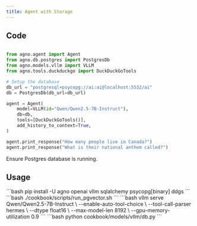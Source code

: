 ```yaml
---
title: Agent with Storage
---
```


## Code

```python cookbook/models/vllm/db.py

from agno.agent import Agent
from agno.db.postgres import PostgresDb
from agno.models.vllm import VLLM
from agno.tools.duckduckgo import DuckDuckGoTools

# Setup the database
db_url = "postgresql+psycopg://ai:ai@localhost:5532/ai"
db = PostgresDb(db_url=db_url)

agent = Agent(
    model=VLLM(id="Qwen/Qwen2.5-7B-Instruct"),
    db=db,
    tools=[DuckDuckGoTools()],
    add_history_to_context=True,
)

agent.print_response("How many people live in Canada?")
agent.print_response("What is their national anthem called?")
```

<Note>
 Ensure Postgres database is running.
</Note>

## Usage

<Steps>
  <Snippet file="create-venv-step.mdx" />

  <Step title="Install Libraries">
    ```bash
    pip install -U agno openai vllm sqlalchemy psycopg[binary] ddgs
    ```
  </Step>

  <Step title="Start Postgres database">
    ```bash
    ./cookbook/scripts/run_pgvector.sh
    ```
  </Step>
  
  <Step title="Start vLLM server">
    ```bash
    vllm serve Qwen/Qwen2.5-7B-Instruct \
        --enable-auto-tool-choice \
        --tool-call-parser hermes \
        --dtype float16 \
        --max-model-len 8192 \
        --gpu-memory-utilization 0.9
    ```
  </Step>

  <Step title="Run Agent">
    ```bash
    python cookbook/models/vllm/db.py
    ```
  </Step>
</Steps> 